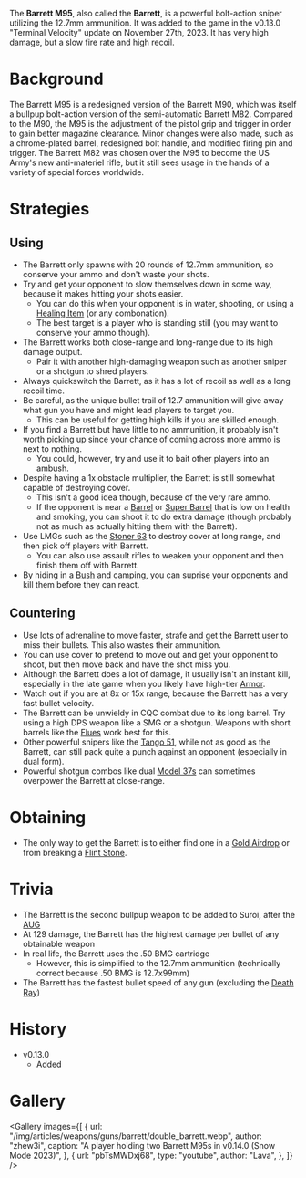 The **Barrett M95**, also called the **Barrett**, is a powerful bolt-action sniper utilizing the 12.7mm ammunition. It was added to the game in the v0.13.0 "Terminal Velocity" update on November 27th, 2023. It has very high damage, but a slow fire rate and high recoil.

# Background

The Barrett M95 is a redesigned version of the Barrett M90, which was itself a bullpup bolt-action version of the semi-automatic Barrett M82. Compared to the M90, the M95 is the adjustment of the pistol grip and trigger in order to gain better magazine clearance. Minor changes were also made, such as a chrome-plated barrel, redesigned bolt handle, and modified firing pin and trigger. The Barrett M82 was chosen over the M95 to become the US Army's new anti-materiel rifle, but it still sees usage in the hands of a variety of special forces worldwide.

# Strategies

## Using

- The Barrett only spawns with 20 rounds of 12.7mm ammunition, so conserve your ammo and don't waste your shots.
- Try and get your opponent to slow themselves down in some way, because it makes hitting your shots easier.
  - You can do this when your opponent is in water, shooting, or using a [Healing Item](/healing) (or any combonation).
  - The best target is a player who is standing still (you may want to conserve your ammo though).
- The Barrett works both close-range and long-range due to its high damage output.
  - Pair it with another high-damaging weapon such as another sniper or a shotgun to shred players.
- Always quickswitch the Barrett, as it has a lot of recoil as well as a long recoil time.
- Be careful, as the unique bullet trail of 12.7 ammunition will give away what gun you have and might lead players to target you.
  - This can be useful for getting high kills if you are skilled enough.
- If you find a Barrett but have little to no ammunition, it probably isn't worth picking up since your chance of coming across more ammo is next to nothing.
  - You could, however, try and use it to bait other players into an ambush.
- Despite having a 1x obstacle multiplier, the Barrett is still somewhat capable of destroying cover.
  - This isn't a good idea though, because of the very rare ammo.
  - If the opponent is near a [Barrel](/obstacles/barrel) or [Super Barrel](/obstacles/super_barrel) that is low on health and smoking, you can shoot it to do extra damage (though probably not as much as actually hitting them with the Barrett).
- Use LMGs such as the [Stoner 63](/weapons/guns/stoner_63) to destroy cover at long range, and then pick off players with Barrett.
  - You can also use assault rifles to weaken your opponent and then finish them off with Barrett.
- By hiding in a [Bush](/obstacles/bush) and camping, you can suprise your opponents and kill them before they can react.

## Countering

- Use lots of adrenaline to move faster, strafe and get the Barrett user to miss their bullets. This also wastes their ammunition.
- You can use cover to pretend to move out and get your opponent to shoot, but then move back and have the shot miss you.
- Although the Barrett does a lot of damage, it usually isn't an instant kill, especially in the late game when you likely have high-tier [Armor](/equipment/armor).
- Watch out if you are at 8x or 15x range, because the Barrett has a very fast bullet velocity.
- The Barrett can be unwieldy in CQC combat due to its long barrel. Try using a high DPS weapon like a SMG or a shotgun. Weapons with short barrels like the [Flues](/weapons/guns/flues) work best for this.
- Other powerful snipers like the [Tango 51](/weapons/guns/tango_51), while not as good as the Barrett, can still pack quite a punch against an opponent (especially in dual form).
- Powerful shotgun combos like dual [Model 37s](/weapons/guns/model_37) can sometimes overpower the Barrett at close-range.

# Obtaining

- The only way to get the Barrett is to either find one in a [Gold Airdrop](/obstacles/gold_airdrop_crate) or from breaking a [Flint Stone](/obstacles/flint_stone).

# Trivia

- The Barrett is the second bullpup weapon to be added to Suroi, after the [AUG](/weapons/guns/aug)
- At 129 damage, the Barrett has the highest damage per bullet of any obtainable weapon
- In real life, the Barrett uses the .50 BMG cartridge
  - However, this is simplified to the 12.7mm ammunition (technically correct because .50 BMG is 12.7x99mm)
- The Barrett has the fastest bullet speed of any gun (excluding the [Death Ray](/weapons/guns/death_ray))

# History

- v0.13.0
  - Added

# Gallery

<Gallery
  images={[
    {
      url: "/img/articles/weapons/guns/barrett/double_barrett.webp",
      author: "zhew3i",
      caption: "A player holding two Barrett M95s in v0.14.0 (Snow Mode 2023)",
    },
    {
      url: "pbTsMWDxj68",
      type: "youtube",
      author: "Lava",
    },
  ]}
/>
